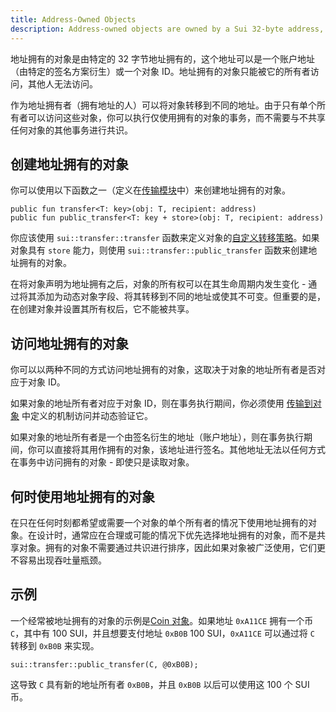 ```yaml
---
title: Address-Owned Objects
description: Address-owned objects are owned by a Sui 32-byte address, which can either be an account address or an object ID. Learn how to create and access these objects.
---
```


地址拥有的对象是由特定的 32 字节地址拥有的，这个地址可以是一个账户地址（由特定的签名方案衍生）或一个对象 ID。地址拥有的对象只能被它的所有者访问，其他人无法访问。

作为地址拥有者（拥有地址的人）可以将对象转移到不同的地址。由于只有单个所有者可以访问这些对象，你可以执行仅使用拥有的对象的事务，而不需要与不共享任何对象的其他事务进行共识。

## 创建地址拥有的对象

你可以使用以下函数之一（定义在[传输模块](https://github.com/MystenLabs/sui/blob/main/crates/sui-framework/packages/sui-framework/sources/transfer.move)中）来创建地址拥有的对象。

```move
public fun transfer<T: key>(obj: T, recipient: address)
public fun public_transfer<T: key + store>(obj: T, recipient: address)
```

你应该使用 `sui::transfer::transfer` 函数来定义对象的[自定义转移策略](../dynamic-fields/transfers/custom-rules.mdx)。如果对象具有 `store` 能力，则使用 `sui::transfer::public_transfer` 函数来创建地址拥有的对象。

在将对象声明为地址拥有之后，对象的所有权可以在其生命周期内发生变化 - 通过将其添加为动态对象字段、将其转移到不同的地址或使其不可变。但重要的是，在创建对象并设置其所有权后，它不能被共享。

## 访问地址拥有的对象

你可以以两种不同的方式访问地址拥有的对象，这取决于对象的地址所有者是否对应于对象 ID。

如果对象的地址所有者对应于对象 ID，则在事务执行期间，你必须使用 [传输到对象](../dynamic-fields/transfers/transfer-to-object.mdx) 中定义的机制访问并动态验证它。

如果对象的地址所有者是一个由签名衍生的地址（账户地址），则在事务执行期间，你可以直接将其用作拥有的对象，该地址进行签名。其他地址无法以任何方式在事务中访问拥有的对象 - 即使只是读取对象。

## 何时使用地址拥有的对象

在只在任何时刻都希望或需要一个对象的单个所有者的情况下使用地址拥有的对象。在设计时，通常应在合理或可能的情况下优先选择地址拥有的对象，而不是共享对象。拥有的对象不需要通过共识进行排序，因此如果对象被广泛使用，它们更不容易出现吞吐量瓶颈。

## 示例

一个经常被地址拥有的对象的示例是[Coin 对象](https://github.com/MystenLabs/sui/blob/main/crates/sui-framework/packages/sui-framework/sources/coin.move)。如果地址 `0xA11CE` 拥有一个币 `C`，其中有 100 SUI，并且想要支付地址 `0xB0B` 100 SUI，`0xA11CE` 可以通过将 `C` 转移到 `0xB0B` 来实现。

```move
sui::transfer::public_transfer(C, @0xB0B);
```

这导致 `C` 具有新的地址所有者 `0xB0B`，并且 `0xB0B` 以后可以使用这 100 个 SUI 币。

